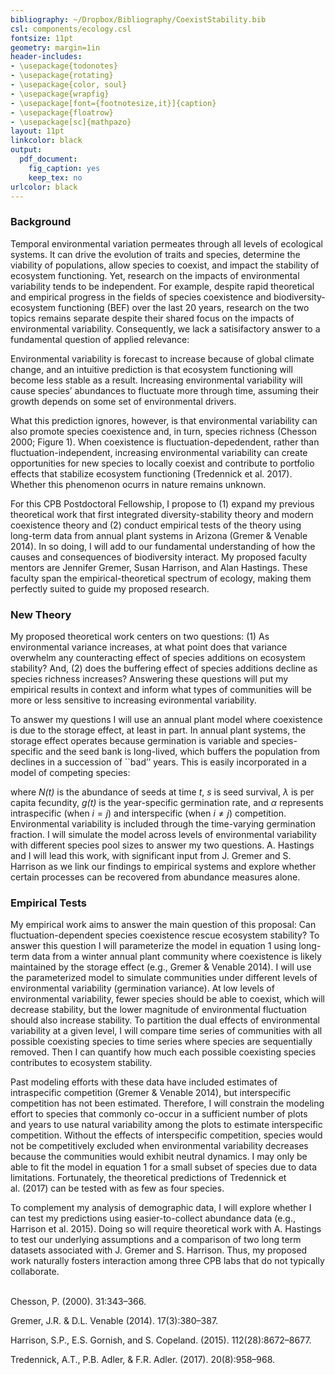 ```yaml
---
bibliography: ~/Dropbox/Bibliography/CoexistStability.bib
csl: components/ecology.csl
fontsize: 11pt
geometry: margin=1in
header-includes:
- \usepackage{todonotes}
- \usepackage{rotating}
- \usepackage{color, soul}
- \usepackage{wrapfig}
- \usepackage[font={footnotesize,it}]{caption}
- \usepackage{floatrow}
- \usepackage[sc]{mathpazo}
layout: 11pt
linkcolor: black
output:
  pdf_document:
    fig_caption: yes
    keep_tex: no
urlcolor: black
---
```


\setlength{\parindent}{2em}
\setlength{\parskip}{0em}

\begin{center}
\textbf{\large{CPB Postdoctoral Fellowship: \\ Can fluctuation-dependent species coexistence rescue ecosystem stability?}}
\end{center}

<!---
## Personnel
\vspace{-1em}
\begin{description}
\item [Postdoctoral Fellow:] Andrew Tredennick
\item [Faculty Mentors:] Jennifer Gremer, Susan Harrison, and Alan Hastings
\end{description}


## Description of Proposed Research
--->
### Background
\vspace{-0.5em}
Temporal environmental variation permeates through all levels of ecological systems.
It can drive the evolution of traits and species, determine the viability of populations, allow species to coexist, and impact the stability of ecosystem functioning.
Yet, research on the impacts of environmental variability tends to be independent.
For example, despite rapid theoretical and empirical progress in the fields of species coexistence and biodiversity-ecosystem functioning (BEF) over the last 20 years, research on the two topics remains separate despite their shared focus on the impacts of environmental variability.
Consequently, we lack a satisifactory answer to a fundamental question of applied relevance: \emph{How will ecosystem stability respond to increasing environmental variability?}

Environmental variability is forecast to increase because of global climate change, and an intuitive prediction is that ecosystem functioning will become less stable as a result.
Increasing environmental variability will cause species' abundances to fluctuate more through time, assuming their growth depends on some set of environmental drivers.
\begin{wrapfigure}[23]{r}{0.45\textwidth}
  \centering
     \includegraphics[height=2in]{../figures/coex-bef_concept-01.png}
  \caption{An integrated theory to understand the net effect of environmental variability on ecosystem stability. \textcolor{orange}{Coexistence theory} has focused on how environmental variability can maintain diversity by stabilizing species coexistence, while \textcolor{blue}{diversity-stability theory} has focused on the effect of species richness on ecosystem stability. In combination, environmental variability will decrease ecosystem stability, but it may also increase species richness, which increases ecosystem stability (Tredennick et al. 2017). I propose new theory and empirical tests to understand the full effect of environmental variability when it also promotes diversity.}
\end{wrapfigure}
\noindent{}What this prediction ignores, however, is that environmental variability can also promote species coexistence and, in turn, species richness (Chesson 2000; Figure 1).
When coexistence is fluctuation-depedendent, rather than fluctuation-independent, increasing environmental variability can create opportunities for new species to locally coexist and contribute to portfolio effects that stabilize ecosystem functioning (Tredennick et al. 2017).
Whether this phenomenon ocurrs in nature remains unknown.

For this CPB Postdoctoral Fellowship, I propose to (1) expand my previous theoretical work that first integrated diversity-stability theory and modern coexistence theory and (2) conduct empirical tests of the theory using long-term data from annual plant systems in Arizona (Gremer & Venable 2014).
In so doing, I will add to our fundamental understanding of how the causes and consequences of biodiversity interact.
My proposed faculty mentors are Jennifer Gremer, Susan Harrison, and Alan Hastings.
These faculty span the empirical-theoretical spectrum of ecology, making them perfectly suited to guide my proposed research.

### New Theory
\vspace{-0.5em}
My proposed theoretical work centers on two questions: (1) As environmental variance increases, at what point does that variance overwhelm any counteracting effect of species additions on ecosystem stability?
And, (2) does the buffering effect of species additions decline as species richness increases?
Answering these questions will put my empirical results in context and inform what types of communities will be more or less sensitive to increasing evironmental variability.

To answer my questions I will use an annual plant model where coexistence is due to the storage effect, at least in part.
In annual plant systems, the storage effect operates because germination is variable and species-specific and the seed bank is long-lived, which buffers the population from declines in a succession of ``bad'' years.
This is easily incorporated in a model of competing species:

\begin{equation}
N_i(t+1) = \left(s_i[1-g_i(t)]N_i(t) + \lambda_i g_i(t)N_i(t)\right) \div \left( 1 + \sum\limits_{j=1}^n{\alpha_{ij}g_j(t)N_j(t)} \right)
\end{equation}

\noindent{}where *N(t)* is the abundance of seeds at time *t*, *s* is seed survival, $\lambda$ is per capita fecundity, *g(t)* is the year-specific germination rate, and $\alpha$ represents intraspecific (when $i = j$) and interspecific (when $i \neq j$) competition.
Environmental variability is included through the time-varying germination fraction.
I will simulate the model across levels of environmental variability with different species pool sizes to answer my two questions.
A. Hastings and I will lead this work, with significant input from J. Gremer and S. Harrison as we link our findings to empirical systems and explore whether certain processes can be recovered from abundance measures alone.

### Empirical Tests
\vspace{-0.5em}
My empirical work aims to answer the main question of this proposal: Can fluctuation-dependent species coexistence rescue ecosystem stability?
To answer this question I will parameterize the model in equation 1 using long-term data from a winter annual plant community where coexistence is likely maintained by the storage effect (e.g., Gremer & Venable 2014).
I will use the parameterized model to simulate communities under different levels of environmental variability (germination variance).
At low levels of environmental variability, fewer species should be able to coexist, which will decrease stability, but the lower magnitude of environmental fluctuation should also increase stability.
To partition the dual effects of environmental variability at a given level, I will compare time series of communities with all possible coexisting species to time series where species are sequentially removed.
Then I can quantify how much each possible coexisting species contributes to ecosystem stability. 

Past modeling efforts with these data have included estimates of intraspecific competition (Gremer & Venable 2014), but interspecific competition has not been estimated.
Therefore, I will constrain the modeling effort to species that commonly co-occur in a sufficient number of plots and years to use natural variability among the plots to estimate interspecific competition.
Without the effects of interspecific competition, species would not be competitively excluded when environmental variability decreases because the communities would exhibit neutral dynamics.
I may only be able to fit the model in equation 1 for a small subset of species due to data limitations.
Fortunately, the theoretical predictions of Tredennick et al. (2017) can be tested with as few as four species.

To complement my analysis of demographic data, I will explore whether I can test my predictions using easier-to-collect abundance data (e.g., Harrison et al. 2015).
Doing so will require theoretical work with A. Hastings to test our underlying assumptions and a comparison of two long term datasets associated with J. Gremer and S. Harrison.
Thus, my proposed work naturally fosters interaction among three CPB labs that do not typically collaborate.


\vspace{0.6em}
\footnotesize
\noindent{}\textbf{References}  
Chesson, P. (2000). \emph{Annu. Rev. Ecol. Syst.} 31:343–366.
  
  \vspace{0.3em}
\noindent{}Gremer, J.R. & D.L. Venable (2014). \emph{Ecology Letters} 17(3):380–387.  

\vspace{0.3em}
\noindent{}Harrison, S.P., E.S. Gornish, and S. Copeland. (2015). \emph{Proceedings of the National Academy of Sciences} 112(28):8672–8677. 
  
  \vspace{0.3em}
\noindent{}Tredennick, A.T., P.B. Adler, & F.R. Adler. (2017). \emph{Ecology Letters} 20(8):958–968.

<!---
\begin{figure}
\floatbox[{\capbeside\thisfloatsetup{capbesideposition={left,top},capbesidewidth=6cm}}]{figure}[\FBwidth]
{\caption{Simulation results from an annual plant model with two species coexisting by the storage effect. Left panels show time series from three simulations: A) environmental variability is too low to allow coexistence; B) environmental variability is high enough to allow coexistence, but only one species is present; and C) environmental variability is high enough to allow coexistence of both species. The barplot on the right shows the coefficient of variation of total community abundance for each simulation. CV increases as environmental varition does, but fluctuation-dependent coexistence allows for portfolio effects (compare red and blue bars).}\label{fig:test}}
{\includegraphics[width=4in]{../figures/sim_example.png}}
\end{figure}


  
  \vspace{0.5em}
\noindent{}Harrison, S.P., E.S. Gornish, and S.Copeland. (2015). Climate-driven diversity loss in a grassland community. \emph{Proceedings of the National Academy of Sciences} 112(28):8672–8677.   
--->
